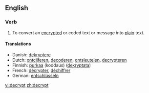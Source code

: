 ==English==

===Verb===
{{en-verb}}

#To convert an [[encrypt]]ed or coded text or message into [[plain]] text.

====Translations====
*Danish: [[dekryptere]]
*Dutch: [[ontcijferen]], [[decoderen]], [[ontsleutelen]], [[decrypteren]]
*Finnish: [[purkaa]] (koodaus) ([[dekryptata]])
*French: [[décrypter]], [[déchiffrer]] 
*German: [[entschlüsseln]]

[[vi:decrypt]]
[[zh:decrypt]]